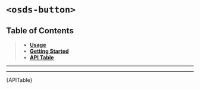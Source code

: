 

<Meta title="UI Components/Button️ [atom]/Web Component" />

# `<osds-button>`

## Table of Contents
> - **[Usage](#usage)**
> - **[Getting Started](#getting-started)**
> - **[API Table](#api-table)**

<hr/>
<Usage />
<hr/>
<div id="api-table"><Description>{APITable}</Description></div>

